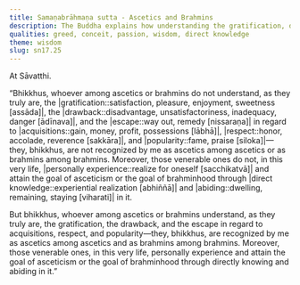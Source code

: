 ```yaml
---
title: Samaṇabrāhmaṇa sutta - Ascetics and Brahmins
description: The Buddha explains how understanding the gratification, drawback, and escape in regard to acquisitions, respect, and popularity leads to personal experience and attainment of the goal of asceticism or brahminhood in this very life.
qualities: greed, conceit, passion, wisdom, direct knowledge
theme: wisdom
slug: sn17.25
---
```


At Sāvatthi.

“Bhikkhus, whoever among ascetics or brahmins do not understand, as they truly are, the |gratification::satisfaction, pleasure, enjoyment, sweetness [assāda]|, the |drawback::disadvantage, unsatisfactoriness, inadequacy, danger [ādīnava]|, and the |escape::way out, remedy [nissaraṇa]| in regard to |acquisitions::gain, money, profit, possessions [lābhā]|, |respect::honor, accolade, reverence [sakkāra]|, and |popularity::fame, praise [siloka]|—they, bhikkhus, are not recognized by me as ascetics among ascetics or as brahmins among brahmins. Moreover, those venerable ones do not, in this very life, |personally experience::realize for oneself [sacchikatvā]| and attain the goal of asceticism or the goal of brahminhood through |direct knowledge::experiential realization [abhiññā]| and |abiding::dwelling, remaining, staying [viharati]| in it.

But bhikkhus, whoever among ascetics or brahmins understand, as they truly are, the gratification, the drawback, and the escape in regard to acquisitions, respect, and popularity—they, bhikkhus, are recognized by me as ascetics among ascetics and as brahmins among brahmins. Moreover, those venerable ones, in this very life, personally experience and attain the goal of asceticism or the goal of brahminhood through directly knowing and abiding in it.”